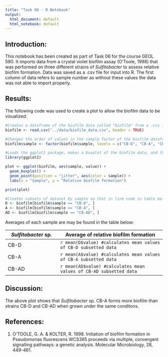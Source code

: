 ```yaml
---
title: "Task 06 - R Notebook"
output:
  html_document: default
  html_notebook: default
---
```


## Introduction:

This notebook has been created as part of Task 06 for the course GEOL 590. It imports data from a crystal violet biofilm assay (O'Toole, 1998) that was performed on three different strains of *Sulfitobacter* to assess relative biofilm formation. Data was saved as a .csv file for input into R. The first column of data refers to sample number as without these values the data was not able to import properly.

## Results:

The following code was used to create a plot to allow the biofilm data to be visualized:

```r
#Creates a dataframe of the biofilm data called "biofilm" from a .csv file in the data folder
biofilm <- read.csv("../data/biofilm_data.csv", header = TRUE)

#Changes the order of values in the sample factor of the biofilm dataframe
biofilm$sample <- factor(biofilm$sample, levels = c("CB-D", "CB-A", "CB-AD"))

#Loads the ggplot2 package, makes a boxplot of the biofilm data, and then prints the plot
library(ggplot2)

plot <- ggplot(biofilm, aes(sample, value)) +
  geom_boxplot() +
  geom_point(position = "jitter", aes(color = sample)) +
  labs(x = "Sample", y = "Relative biofilm formation")

print(plot)

#Creates subsets of dataset by sample so that in line code in table below can take average values
D <- biofilm[biofilm$sample == "CB-D", ]
A <- biofilm[biofilm$sample == "CB-A", ]
AD <- biofilm[biofilm$sample == "CB-AD", ]


```

Averages of each sample are may be found in the table below:

*Sulfitobacter* sp. | Average of relative biofilm formation
--------------------|---------------------------------------
CB-D                | `r mean(D$value) #calculates mean values of CB-D subsetted data`
CB-A                | `r mean(A$value) #calculates mean values of CB-A subsetted data`
CB-AD               | `r mean(AD$value) #calculates mean values of CB-AD subsetted data`

## Discussion:

The above plot shows that *Sulfitobacter* sp. CB-A forms more biofilm than strains CB-D and CB-AD when grown under the same conditons.

## References:

1. O'TOOLE, G. A. & KOLTER, R. 1998. Initiation of biofilm formation in Pseudomonas fluorescens WCS365 proceeds via multiple, convergent signalling pathways: a genetic analysis. Molecular Microbiology, 28, 449-461.